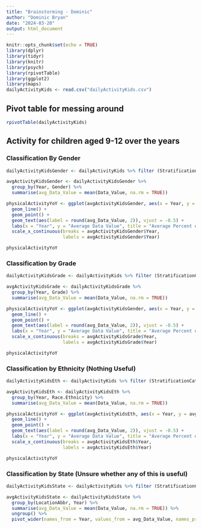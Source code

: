 ```yaml
---
title: "Brainstorming - Dominic"
author: "Dominic Bryan"
date: "2024-03-20"
output: html_document
---
```


```r
knitr::opts_chunk$set(echo = TRUE)
library(dplyr)
library(tidyr)
library(knitr)
library(psych)
library(rpivotTable)
library(ggplot2)
library(maps)
dailyActivityKids <- read.csv("dailyActivityKids.csv")
```

## Pivot table for messing around
```r
rpivotTable(dailyActivityKids)
```

## Activity for children aged 9-12 over the years

### Classification By Gender

```r
dailyActivityKidsGender <- dailyActivityKids %>% filter (StratificationCategoryId1 == "GEN")

avgActivityKidsGender <- dailyActivityKidsGender %>%
  group_by(Year, Gender) %>%
  summarise(avg_Data_Value = mean(Data_Value, na.rm = TRUE))

physicalActivityYoY <- ggplot(avgActivityKidsGender, aes(x = Year, y = avg_Data_Value, color = Gender)) +
  geom_line() +
  geom_point() +
  geom_text(aes(label = round(avg_Data_Value, 2)), vjust = -0.5) +
  labs(x = "Year", y = "Average Data Value", title = "Average Percent of Physically Active Kids Aged 9-12 by Gender") +
  scale_x_continuous(breaks = avgActivityKidsGender$Year,
                     labels = avgActivityKidsGender$Year)

physicalActivityYoY
```

### Classification by Grade

```r
dailyActivityKidsGrade <- dailyActivityKids %>% filter (StratificationCategoryId1 == "GRADE")

avgActivityKidsGrade <- dailyActivityKidsGrade %>%
  group_by(Year, Grade) %>%
  summarise(avg_Data_Value = mean(Data_Value, na.rm = TRUE))

physicalActivityYoY <- ggplot(avgActivityKidsGender, aes(x = Year, y = avg_Data_Value, color = Grade)) +
  geom_line() +
  geom_point() +
  geom_text(aes(label = round(avg_Data_Value, 2)), vjust = -0.5) +
  labs(x = "Year", y = "Average Data Value", title = "Average Percent of Physically Active Kids Aged 9-12 by Grade") +
  scale_x_continuous(breaks = avgActivityKidsGrade$Year,
                     labels = avgActivityKidsGrade$Year)

physicalActivityYoY
```

### Classification by Ethnicity (Nothing Useful)

```r
dailyActivityKidsEth <- dailyActivityKids %>% filter (StratificationCategoryId1 == "RACE")

avgActivityKidsEth <- dailyActivityKidsEth %>%
  group_by(Year, Race.Ethnicity) %>%
  summarise(avg_Data_Value = mean(Data_Value, na.rm = TRUE))

physicalActivityYoY <- ggplot(avgActivityKidsEth, aes(x = Year, y = avg_Data_Value, color = Race.Ethnicity)) +
  geom_line() +
  geom_point() +
  geom_text(aes(label = round(avg_Data_Value, 2)), vjust = -0.5) +
  labs(x = "Year", y = "Average Data Value", title = "Average Percent of Physically Active Kids Aged 9-12 by Ethnicity") +
  scale_x_continuous(breaks = avgActivityKidsEth$Year,
                     labels = avgActivityKidsEth$Year)

physicalActivityYoY
```

### Classification by State (Unsure whether any of this is useful)

```r
dailyActivityKidsState <- dailyActivityKids %>% filter (StratificationCategoryId1 == "OVR")

avgActivityKidsState <- dailyActivityKidsState %>%
  group_by(LocationAbbr, Year) %>%
  summarise(avg_Data_Value = mean(Data_Value, na.rm = TRUE)) %>%
  ungroup() %>%
  pivot_wider(names_from = Year, values_from = avg_Data_Value, names_prefix = "avg_")
```